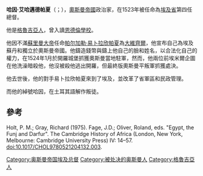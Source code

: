 '''哈因·艾哈邁德帕夏'''（{{lang-tr|Hain Ahmed Pasha}}；{{bd|？||1524年}}），[[奧斯曼帝國|奧斯曼帝國]]政治家，在1523年被任命為[[埃及省|埃及省]]第四任總督。

他是[[格魯吉亞人|格魯吉亞人]]，曾入讀[[恩德倫學校|恩德倫學校]]。

他因不滿[[蘇里曼大帝|蘇里曼大帝]]任命[[帕尔加勒·易卜拉欣帕夏|帕尔加勒·易卜拉欣帕夏]]為[[大維齊爾|大維齊爾]]，他宣布自己為埃及蘇丹和獨立於奧斯曼帝國。他鑄造錢幣與鑄上他自己的臉和姓名，以合法化自己的權力，在1524年1月於開羅城堡抓獲奧斯曼當地駐軍，然而，他兩位前埃米爾企圖在他洗澡暗殺他，他沒被殺他逃出開羅，但最終版奧斯曼平叛軍抓獲處決。

他去世後，他的對手易卜拉欣帕夏來到了埃及，並改革了省軍區和民政管理。

而他的綽號哈因，在土耳其語解作叛徒。

==參考==
Holt, P. M.; Gray, Richard (1975). Fage, J.D.; Oliver, Roland, eds. "Egypt, the Funj and Darfur". The Cambridge History of Africa (London, New York, Melbourne: Cambridge University Press) IV: 14–57. doi:10.1017/CHOL9780521204132.003.

[[Category:奥斯曼帝国埃及总督|Category:奥斯曼帝国埃及总督]]
[[Category:被处决的奥斯曼人|Category:被处决的奥斯曼人]]
[[Category:格魯吉亞人|Category:格魯吉亞人]]